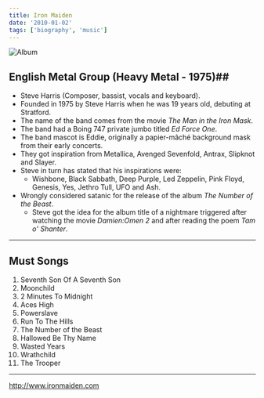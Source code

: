 ```yaml
---
title: Iron Maiden
date: '2010-01-02'
tags: ['biography', 'music']
---
```


![Album](/static/images/music/IronMaidenNumberOfTheBeast.jpg "ironmaiden.com")

## English Metal Group (Heavy Metal - 1975)##

* Steve Harris (Composer, bassist, vocals and keyboard).
* Founded in 1975 by Steve Harris when he was 19 years old, debuting at Stratford. 
* The name of the band comes from the movie *The Man in the Iron Mask*. 
* The band had a Boing 747 private jumbo titled *Ed Force One*.
* The band mascot is Eddie, originally a papier-mâché background mask from their early concerts. 
* They got inspiration from Metallica, Avenged Sevenfold, Antrax, Slipknot and Slayer.
* Steve in turn has stated that his inspirations were: 
	* Wishbone, Black Sabbath, Deep Purple, Led Zeppelin, Pink Floyd, Genesis, Yes, Jethro Tull, UFO and Ash.
* Wrongly considered satanic for the release of the album *The Number of the Beast*. 
	* Steve got the idea for the album title of a nightmare triggered after watching the movie *Damien:Omen 2* and after reading the poem *Tam o' Shanter*.

***

## Must Songs ##

1. Seventh Son Of A Seventh Son
2. Moonchild
3. 2 Minutes To Midnight
4. Aces High
5. Powerslave
6. Run To The Hills
7. The Number of the Beast
8. Hallowed Be Thy Name
9. Wasted Years
10. Wrathchild
11. The Trooper

***

http://www.ironmaiden.com
